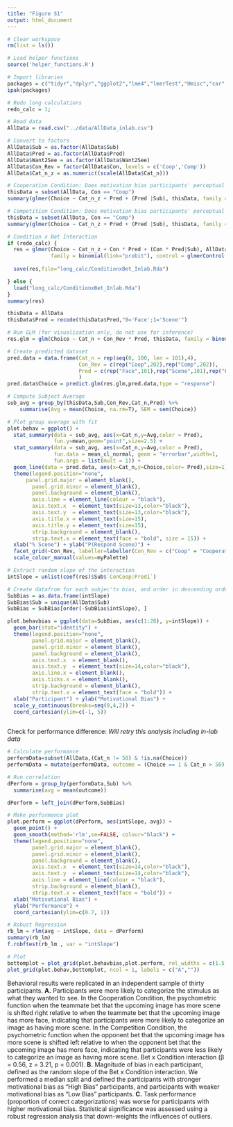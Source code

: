 ```yaml
---
title: "Figure S1"
output: html_document
---
```


```r
# Clear workspace
rm(list = ls())

# Load helper functions
source('helper_functions.R')

# Import libraries
packages = c("tidyr","dplyr","ggplot2","lme4","lmerTest","Hmisc","car","lmtest","Rarity","cowplot","MASS",'sfsmisc')
ipak(packages)

# Redo long calculations
redo_calc = 1;

```


```r
# Read data
AllData = read.csv("../data/AllData_inlab.csv")

# Convert to factors
AllData$Sub = as.factor(AllData$Sub)
AllData$Pred = as.factor(AllData$Pred)
AllData$Want2See = as.factor(AllData$Want2See)
AllData$Con_Rev = factor(AllData$Con, levels = c('Coop','Comp'))
AllData$Cat_n_z = as.numeric((scale(AllData$Cat_n)))
```

```r
# Cooperation Condition: Does motivation bias participants' perceptual judgments?
thisData = subset(AllData, Con == "Coop")
summary(glmer(Choice ~ Cat_n_z + Pred + (Pred |Sub), thisData, family = binomial(link="probit")))
```

```r
# Competition Condition: Does motivation bias participants' perceptual judgments?
thisData = subset(AllData, Con == "Comp")
summary(glmer(Choice ~ Cat_n_z + Pred + (Pred |Sub), thisData, family = binomial(link="probit")))
```

```r
# Condition x Bet Interaction
if (redo_calc) {
  res = glmer(Choice ~ Cat_n_z + Con * Pred + (Con * Pred|Sub), AllData, 
              family = binomial(link="probit"), control = glmerControl(calc.derivs = FALSE))
  
  save(res,file="long_calc/ConditionxBet_Inlab.Rda")

} else {
  load("long_calc/ConditionxBet_Inlab.Rda")
}
summary(res)
```

```r
thisData = AllData
thisData$Pred = recode(thisData$Pred,"0='Face';1='Scene'")

# Run GLM (for visualization only, do not use for inference)
res.glm = glm(Choice ~ Cat_n + Con_Rev * Pred, thisData, family = binomial(link="probit"))

# Create predicted dataset
pred.data = data.frame(Cat_n = rep(seq(0, 100, len = 101),4),
                       Con_Rev = c(rep("Coop",202),rep("Comp",202)),
                       Pred = c(rep("Face",101),rep("Scene",101),rep("Face",101),rep("Scene",101))
                       )
pred.data$Choice = predict.glm(res.glm,pred.data,type = "response")

# Compute Subject Average
sub_avg = group_by(thisData,Sub,Con_Rev,Cat_n,Pred) %>% 
    summarise(Avg = mean(Choice, na.rm=T), SEM = sem(Choice))

# Plot group average with fit
plot.behav = ggplot() +
  stat_summary(data = sub_avg, aes(x=Cat_n,y=Avg,color = Pred),
               fun.y=mean,geom="point",size=2.5) +
  stat_summary(data = sub_avg, aes(x=Cat_n,y=Avg,color = Pred),
               fun.data = mean_cl_normal, geom = "errorbar",width=1,
               fun.args = list(mult = 1)) + 
  geom_line(data = pred.data, aes(x=Cat_n,y=Choice,color= Pred),size=1) +
  theme(legend.position="none",
      panel.grid.major = element_blank(), 
        panel.grid.minor = element_blank(),
        panel.background = element_blank(), 
        axis.line = element_line(colour = "black"),
        axis.text.x  = element_text(size=13,color="black"),
        axis.text.y  = element_text(size=13,color="black"),
        axis.title.x = element_text(size=15),
        axis.title.y = element_text(size=15),
        strip.background = element_blank(),
        strip.text.x = element_text(face = "bold", size = 15)) +
  xlab("% Scene") + ylab("P(Respond Scene)") +
  facet_grid(~Con_Rev, labeller=labeller(Con_Rev = c("Coop" = "Cooperation","Comp" = "Competition"))) +
  scale_colour_manual(values=myPalette)

```

```r
# Extract random slope of the interaction
intSlope = unlist(coef(res)$Sub$`ConCoop:Pred1`)

# Create datafrom for each subjec'ts bias, and order in descending order
SubBias = as.data.frame(intSlope)
SubBias$Sub = unique(AllData$Sub)
SubBias = SubBias[order(-SubBias$intSlope), ]

plot.behavbias = ggplot(data=SubBias, aes(c(1:28), y=intSlope)) +
  geom_bar(stat="identity") +
  theme(legend.position="none",
        panel.grid.major = element_blank(), 
        panel.grid.minor = element_blank(), 
        panel.background = element_blank(), 
        axis.text.x  = element_blank(),
        axis.text.y  = element_text(size=14,color="black"),
        axis.line.x = element_blank(),
        axis.ticks.x = element_blank(),
        strip.background = element_blank(),
        strip.text.x = element_text(face = "bold")) +
  xlab("Participant") + ylab("Motivational Bias") +
  scale_y_continuous(breaks=seq(0,4,2)) +
  coord_cartesian(ylim=c(-1, 5)) 
  
```

Check for performance difference: *Will retry this analysis including in-lab data*  

```r
# Calculate performance
performData=subset(AllData,(Cat_n != 50) & !is.na(Choice))
performData = mutate(performData, outcome = (Choice == 1 & Cat_n > 50) | (Choice == 0 & Cat_n < 50))

# Run correlation
dPerform = group_by(performData,Sub) %>%
  summarise(avg = mean(outcome))

dPerform = left_join(dPerform,SubBias)

# Make performance plot
plot.perform = ggplot(dPerform, aes(intSlope, avg)) +
  geom_point() +
  geom_smooth(method='rlm',se=FALSE, colour="black") +
  theme(legend.position="none",
        panel.grid.major = element_blank(), 
        panel.grid.minor = element_blank(), 
        panel.background = element_blank(), 
        axis.text.x  = element_text(size=14,color="black"),
        axis.text.y  = element_text(size=14,color="black"),
        axis.line = element_line(colour = "black"),
        strip.background = element_blank(),
        strip.text.x = element_text(face = "bold")) +
  xlab("Motivational Bias") +
  ylab("Performance") +
  coord_cartesian(ylim=c(0.7, 1)) 

```


```r
# Robust Regression
rb_lm = rlm(avg ~ intSlope, data = dPerform)
summary(rb_lm)
f.robftest(rb_lm , var = "intSlope")
```

```r
# Plot
bottomplot = plot_grid(plot.behavbias,plot.perform, rel_widths = c(1.5,1), labels = c('B','C'))
plot_grid(plot.behav,bottomplot, ncol = 1, labels = c("A",""))
```

Behavioral results were replicated in an independent sample of thirty participants. **A.** Participants were more likely to categorize the stimulus as what they wanted to see. In the Cooperation Condition, the psychometric function when the teammate bet that the upcoming image has more scene is shifted right relative to when the teammate bet that the upcoming image has more face, indicating that participants were more likely to categorize an image as having more scene. In the Competition Condition, the psychometric function when the opponent bet that the upcoming image has more scene is shifted left relative to when the opponent bet that the upcoming image has more face, indicating that participants were less likely to categorize an image as having more scene. Bet x Condition interaction (β = 0.56, z = 3.21, p = 0.001). **B.** Magnitude of bias in each participant, defined as the random slope of the Bet x Condition interaction. We performed a median split and defined the participants with stronger motivational bias as “High Bias” participants, and participants with weaker motivational bias as “Low Bias” participants. **C.**  Task performance (proportion of correct categorizations) was worse for participants with higher motivational bias. Statistical significance was assessed using a robust regression analysis that down-weights the influences of outliers.
